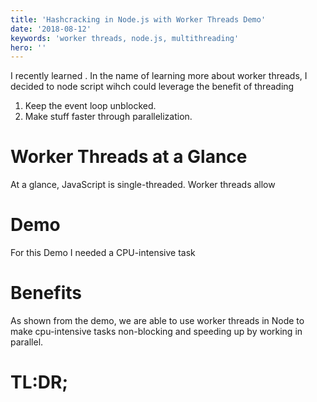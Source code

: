 ```yaml
---
title: 'Hashcracking in Node.js with Worker Threads Demo'
date: '2018-08-12'
keywords: 'worker threads, node.js, multithreading'
hero: ''
---
```


I recently learned . In the name of learning more about worker threads, I decided to node script wihch could leverage the benefit of threading

1. Keep the event loop unblocked.
1. Make stuff faster through parallelization.

# Worker Threads at a Glance

At a glance, JavaScript is single-threaded. Worker threads allow 



# Demo 

For this Demo I needed a CPU-intensive task

# Benefits

As shown from the demo, we are able to use worker threads in Node to make cpu-intensive tasks non-blocking and speeding up by working in parallel.



# TL:DR;

